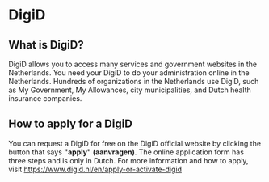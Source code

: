 # DigiD

## What is DigiD?

DigiD allows you to access many services and government websites in the Netherlands. You need your DigiD to do your administration online in the Netherlands. Hundreds of organizations in the Netherlands use DigiD, such as My Government, My Allowances, city municipalities, and Dutch health insurance companies.

## How to apply for a DigiD

You can request a DigiD for free on the DigiD official website by clicking the button that says **"apply" (aanvragen)**. The online application form has three steps and is only in Dutch. For more information and how to apply, visit https://www.digid.nl/en/apply-or-activate-digid
